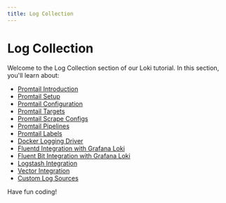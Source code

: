 ```yaml
---
title: Log Collection
---
```


# Log Collection

Welcome to the Log Collection section of our Loki tutorial. In this section, you'll learn about:

- [Promtail Introduction](./0-promtail-introduction.mdx)
- [Promtail Setup](./1-promtail-setup.mdx)
- [Promtail Configuration](./2-promtail-configuration.mdx)
- [Promtail Targets](./3-promtail-targets.mdx)
- [Promtail Scrape Configs](./4-promtail-scrape-configs.mdx)
- [Promtail Pipelines](./5-promtail-pipelines.mdx)
- [Promtail Labels](./6-promtail-labels.mdx)
- [Docker Logging Driver](./7-docker-logging-driver.mdx)
- [Fluentd Integration with Grafana Loki](./8-fluentd-integration.mdx)
- [Fluent Bit Integration with Grafana Loki](./9-fluent-bit-integration.mdx)
- [Logstash Integration](./10-logstash-integration.mdx)
- [Vector Integration](./11-vector-integration.mdx)
- [Custom Log Sources](./12-custom-log-sources.mdx)

Have fun coding!